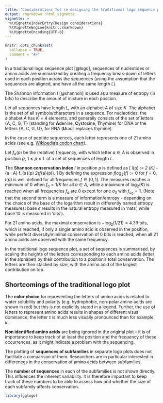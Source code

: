 ```yaml
---
title: "Considerations for re-designing the traditional logo sequence plot"
output: rmarkdown::html_vignette
vignette: >
  %\VignetteIndexEntry{Design considerations}
  %\VignetteEngine{knitr::rmarkdown}
  %\VignetteEncoding{UTF-8}
---
```


```r
knitr::opts_chunk$set(
  collapse = TRUE,
  comment = "#>"
)
```

In a traditional logo sequence plot [@logo], sequences of nucleotides or amino acids are summarized by 
creating a frequency break-down of letters used in each position across the sequences (using the assumption that the sequences are aligned, and have all the same length $L$).

The Shannon information $I$ [@shannon] is used as a measure of entropy (in bits) to describe the amount of mixture in each position. 

Let all sequences have length $L$, with an alphabet $A$ of size $K$. The alphabet is the set of all symbols/characters in a sequence. For nucleotides, the alphabet $A$ has $K=4$ elements, and generally consists of the set of letters {A, C, G, T} (standing for **A**denine, **C**ystosine, **T**hymine) for DNA or the letters {A, C, G, U}, for RNA (**U**racil replaces thymine).

In the case of peptide sequences, each letter represents one of 21 amino acids (see e.g. [Wikipedia's codon chart](https://en.wikipedia.org/wiki/DNA_and_RNA_codon_tables#/media/File:Aminoacids_table.svg)). 

Let $f_a(p)$ be the (relative) frequency, with which letter $a \in A$ is observed in position $p$, $1 \le p \le L$ of a set of sequences of length $L$. 

The **Shannon conservation index** $I$  in position $p$ is defined as
\[
I(p) := \log_2 (K) - \sum_{a \ \in \ A} f_{a}(p) \log_2\left(f_{a}(p)\right).
\]
By defining the expression $f \log_2 (f) := 0$ for $f = 0$, $I(p)$ is well defined for all frequencies $f \in [0,1]$. The measures reaches a minimum of 0 when $f_a = 1/K$ for all $a \in A$, while a maximum of $\log_2 (K)$ is reached when all frequencies $f_a$ are 0 except for one $a_0$ with $f_{a_0}=1$. (Note that the second term is a measure of information/entropy - depending on the choice of the base of the logarithm result in differently named entropy measures: base $e$ results in the natural entropy measured in  'nats', while base 10 is measured in 'dits').

For 21 amino acids, the maximal conservation is $-\log_2 (1/21) = 4.39$ bits, which is reached, if only a single amino acid is observed in the position, while perfect diversity/minimal conservation of 0 bits is reached, when all 21 amino acids are observed with the same frequency. 

In the traditional logo sequence plot, a set of sequences is summarised, by scaling the heights of the letters corresponding to each amino acids (letter in the alphabet) by their contribution to a position's total conservation. The letters are then stacked by size, with the amino acid of the largest contribution on top.


## Shortcomings of the traditional logo plot




The **color choice** for representing the letters of amino acids is related to water solubility and polarity (e.g.\ hydrophobic, non-polar amino acids are shown in red) but this is not explicitly stated in a legend. Further, the use of letters to represent amino acids results in shapes of different visual dominance; the letter `I` is much less visually pronounced than for example `W`.

\hh{This has also the potential of leading to ambiguity in the representation: e.g.\ using the standard Helvetica representation, the letter F over a T is not (easily) distinguishable from a letter E over an I.}

**Non identified amino acids** are being ignored in the original plot -- it is of importance to keep track of at least the position  and the frequency of these occurrences, as it might indicate a problem with the sequencing.

The plotting of **sequences of subfamilies** in separate logo plots does not facilitate a comparison of them. Researchers are in particular interested in differences in the conservation of amino acids between subfamilies.

The **number of sequences** in each of the subfamilies is not shown directly. This influences  the inherent variability. It is therefore important to keep track of these numbers to be able to assess how and whether the size of each subfamily affects conservation.



```r
library(gglogo)
```
